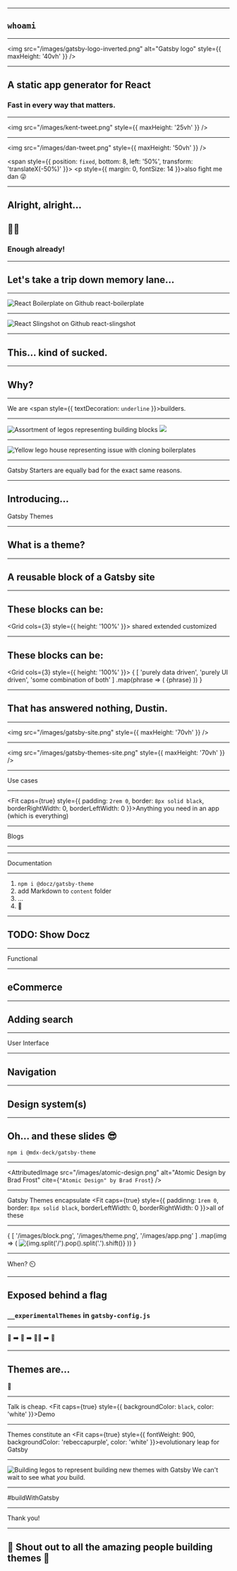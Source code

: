 
<Title>
  <span style={{ position: 'fixed', top: '1rem', left: '50%', transform: 'translateX(-50%)' }}>
    <h4 style={{ margin: 0, textAlign: 'center', fontSize: 40, color: '#639', padding: '0.25rem 0.5rem', backgroundColor: 'rgba(255, 255, 255, 0.85)', border: '4px solid #639' }}>Dustin Schau</h4>
  </span>
  <h1 style={{ backgroundColor: 'black', color: 'white', margin: 0, fontSize: '10vw', padding: '1rem' }}>Gatsby + Themes</h1>
  <h2 style={{ color: 'white', backgroundColor: '#639', margin: 0 }}>The Future of Gatsby</h2>
  <Link style={{ position: 'fixed', top: 10, right: 0 }} href="https://react-finland.fi">
    <ReactFinland fill="#000" height={60} />
  </Link>
</Title>

---

<Background background="#000" flexDirection="column">

## `whoami`

<Social />

</Background>

---

<Background background="#663399">

  <img src="/images/gatsby-logo-inverted.png" alt="Gatsby logo" style={{ maxHeight: '40vh' }} />

</Background>

---

<Background background="#663399" flexDirection="column">
  <h2 style={{ margin: 0 }}>A static <span style={{ fontWeight: 800, fontStyle: 'italic' }}>app</span> generator for React</h2>
  <h3 style={{ margin: 0 }}>Fast in <span style={{ fontWeight: 800, fontStyle: 'italic' }}>every</span> way that matters.</h3>
</Background>

---

<Background background="#663399">

  <img src="/images/kent-tweet.png" style={{ maxHeight: '25vh' }} />

</Background>

---

<Background background="#663399">

  <img src="/images/dan-tweet.png" style={{ maxHeight: '50vh' }} />

  <span style={{ position: `fixed`, bottom: 8, left: '50%', transform: 'translateX(-50%)' }}>
    <p style={{ margin: 0, fontSize: 14 }}>also fight me dan 😜</p>
  </span>

</Background>

---

## Alright, alright...

## 🙅‍♀️

### Enough already!

---

## Let's take a trip down memory lane...

---

<Image src="/images/react-boilerplate.png" alt="React Boilerplate on Github" darken={0.5}>
  <Fit style={{ backgroundColor: 'black', color: 'white', padding: '2rem' }}>react-boilerplate</Fit>
</Image>

---

<Image src="/images/react-slingshot.png" alt="React Slingshot on Github" darken={0.5}>
  <Fit style={{ backgroundColor: 'black', color: 'white', padding: '2rem' }}>react-slingshot</Fit>
</Image>

---

## This... kind of sucked.

---

## Why?

---

<Fit>We are <span style={{ textDecoration: `underline` }}>builders</span>.</Fit>

---

<Image src="/images/legos.jpg" alt="Assortment of legos representing building blocks" darken={0.5}>
  <img src="/images/legos-tweet.png" style={{ maxHeight: '25vh' }} />
</Image>

---

<Image src="/images/yellow-house.jpg" alt="Yellow lego house representing issue with cloning boilerplates" darken={0.5} />

---

<Fit>Gatsby Starters are equally bad for the exact same reasons.</Fit>

---

<div>
  <h2 style={{ margin: 0 }}>Introducing&hellip;</h2>
  <Fit style={{ margin: 0, backgroundColor: 'rebeccapurple', color: `white` }} caps={true}>Gatsby Themes</Fit>
</div>

---

## What is a theme?

---

## A reusable block of a Gatsby site

---

## These blocks can be:

<Grid cols={3} style={{ height: '100%' }}>
  <Box background="black" color="white">shared</Box>
  <Box background="black" color="white">extended</Box>
  <Box background="black" color="white">customized</Box>
</Grid>

---

## These blocks can be:

<Grid cols={3} style={{ height: '100%' }}>
  {
    [
      'purely data driven',
      'purely UI driven',
      'some combination of both'
    ]
      .map(phrase => (
        <Box background="black" color="white" key={phrase}>{phrase}</Box>
      ))
  }
</Grid>

---

## That has answered nothing, Dustin.

---

<img src="/images/gatsby-site.png" style={{ maxHeight: '70vh' }} />

---

<img src="/images/gatsby-themes-site.png" style={{ maxHeight: '70vh' }} />

---

<Fit>Use cases</Fit>

---

<Fit caps={true} style={{ padding: `2rem 0`, border: `8px solid black`, borderRightWidth: 0, borderLeftWidth: 0 }}>Anything</Fit>
<Fit>you need in an app (which is everything)</Fit>

---

<Fit>Blogs</Fit>

---

<AttributedImage src="/images/static-blog-3-posts.jpg" cite="Mark Dalgleish" backgroundSize="contain" />

---

<Fit>Documentation</Fit>

---

1. `npm i @docz/gatsby-theme`
1. add Markdown to `content` folder
1. ...
1. 🤑

---

## TODO: Show Docz

---

<Fit>Functional</Fit>

---

## eCommerce

---

## Adding search

---

<Fit>User Interface</Fit>

---

## Navigation


---

## Design system(s)

---

## Oh... and these slides 😎

```shell
npm i @mdx-deck/gatsby-theme
```

---

<AttributedImage src="/images/atomic-design.png" alt="Atomic Design by Brad Frost" cite={`"Atomic Design" by Brad Frost`} />

---

<Fit>Gatsby Themes encapsulate</Fit>
<Fit caps={true} style={{ paddinng: `1rem 0`, border: `8px solid black`, borderLeftWidth: 0, borderRightWidth: 0 }}>all of these</Fit>


---

<Grid cols={3}>
  {
    [
      '/images/block.png',
      '/images/theme.png',
      '/images/app.png'
    ]
      .map(img => (
        <img alt={img.split('/').pop().split('.').shift()} key={img} src={img} style={{ maxHeight: '30vw' }} />
      ))
  }
</Grid>

---

<Fit>When? <span ariaLabel="timer representing time until ready">⏲️</span></Fit>

---

## Exposed behind a flag

### `__experimentalThemes` in `gatsby-config.js`

---

<Fit>👶 ➡️ 👧 ➡️ 👱‍♀️ ➡️ 👵</Fit>

---

## Themes are...

<Fit><span ariaLabel="Young girl representing a toddler">👧</span></Fit>

---

<Fit>Talk is cheap.</Fit>
<Fit caps={true} style={{ backgroundColor: `black`, color: 'white' }}>Demo</Fit>

---

<Fit caps={true}>Themes constitute an</Fit>
<Fit caps={true} style={{ fontWeight: 900, backgroundColor: 'rebeccapurple', color: 'white' }}>evolutionary leap</Fit>
<Fit caps={true}>for Gatsby</Fit>

---

<Image src="/images/building-legos.jpg" alt="Building legos to represent building new themes with Gatsby" darken={0.75}>
  <Fit style={{ color: `white` }}>We can't wait</Fit>
  <Fit style={{ color: `white` }}>to see what <em>you</em> build.</Fit>
</Image>

---

<Background background="#663399" flexDirection="column">
  <Fit>#buildWithGatsby</Fit>
</Background>

---

<Fit>Thank you!</Fit>

<ReactFinland fill="black" />

---

## 🙏 Shout out to all the amazing people building themes 🙏
